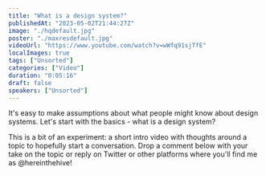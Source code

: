 ```yaml
---
title: "What is a design system?"
publishedAt: "2023-05-02T21:44:27Z"
image: "./hqdefault.jpg"
poster: "./maxresdefault.jpg"
videoUrl: "https://www.youtube.com/watch?v=wWfq91sjTfE"
localImages: true
tags: ["Unsorted"]
categories: ["Video"]
duration: "0:05:16"
draft: false
speakers: ["Unsorted"]
---
```


It's easy to make assumptions about what people might know about design systems. Let's start with the basics - what is a design system?

This is a bit of an experiment: a short intro video with thoughts around a topic to hopefully start a conversation. Drop a comment below with your take on the topic or reply on Twitter or other platforms where you'll find me as @hereinthehive!
